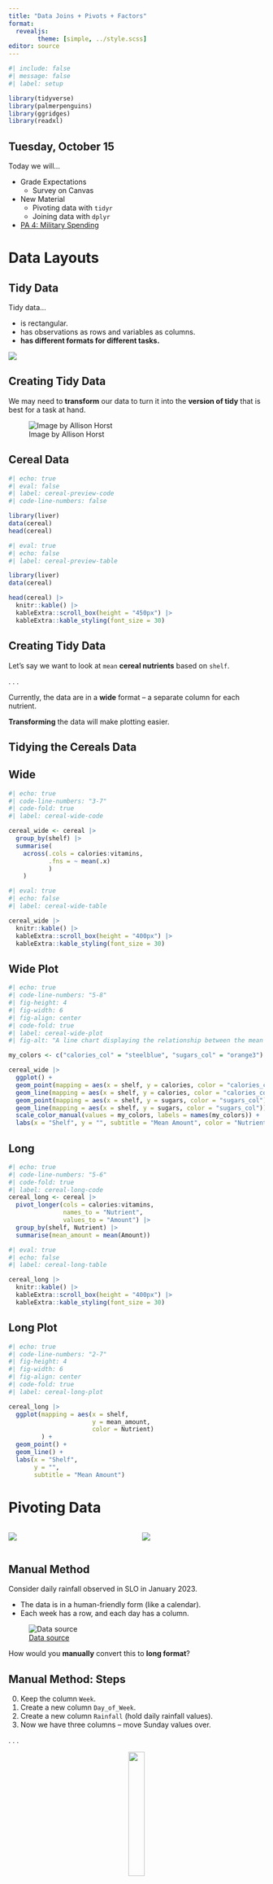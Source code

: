 ```yaml
---
title: "Data Joins + Pivots + Factors"
format: 
  revealjs:
        theme: [simple, ../style.scss]
editor: source
---
```


```r
#| include: false
#| message: false
#| label: setup

library(tidyverse)
library(palmerpenguins)
library(ggridges)
library(readxl)
```

## Tuesday, October 15

Today we will...

-   Grade Expectations 
    + Survey on Canvas
-   New Material
    -   Pivoting data with `tidyr`
    -   Joining data with `dplyr`
-   [PA 4: Military Spending](../../group-activities/week-4/PA4-tidyr.qmd)

# Data Layouts

## Tidy Data

Tidy data...

-   is rectangular.
-   has observations as rows and variables as columns.
-   **has different formats for different tasks.**

![](https://r4ds.hadley.nz/images/tidy-1.png){fig-alt="This image shows a visual representation of the three key concepts in tidy data: variables, observations, and values. It is divided into three sections. The first section on the left highlights vertical arrows pointing down each column of a table, labeled 'variables,' showing that each column represents a different variable (country, year, cases, population). The middle section has horizontal arrows pointing across rows of the same table, labeled 'observations,' indicating that each row is an observation or data point. The third section on the right has circles around individual data points within the table, labeled 'values,' indicating the actual values for each variable in the dataset."}

## Creating Tidy Data

We may need to **transform** our data to turn it into the **version of tidy** that is best for a task at hand.

![Image by Allison Horst](https://www.openscapes.org/img/blog/tidydata/tidydata_4.jpg){fig-alt="An illustration of two round, fluffy characters, one green and one purple, holding a large table between them labeled 'TIDY.' The table is held by clamps on either side labeled 'WRANGLE' in orange and pink. The green character on the left is smiling with one arm raised, while the purple character on the right is cheering with both arms up. The table represents tidy data, and the clamps labeled 'WRANGLE' suggest data manipulation or preparation."}

## Cereal Data 

```r
#| echo: true
#| eval: false
#| label: cereal-preview-code
#| code-line-numbers: false

library(liver)
data(cereal)
head(cereal)
```

```r
#| eval: true
#| echo: false
#| label: cereal-preview-table

library(liver)
data(cereal)

head(cereal) |> 
  knitr::kable() |> 
  kableExtra::scroll_box(height = "450px") |> 
  kableExtra::kable_styling(font_size = 30)
```

## Creating Tidy Data

Let's say we want to look at `mean` **cereal nutrients** based on `shelf`.

. . .

Currently, the data are in a **wide** format -- a separate column for each
nutrient. 

**Transforming** the data will make plotting easier.

## Tidying the Cereals Data

::: panel-tabset

## Wide

::: {.small}
```r
#| echo: true
#| code-line-numbers: "3-7"
#| code-fold: true
#| label: cereal-wide-code

cereal_wide <- cereal |> 
  group_by(shelf) |> 
  summarise(
    across(.cols = calories:vitamins, 
           .fns = ~ mean(.x)
           )
    )
```
:::

```r
#| eval: true
#| echo: false
#| label: cereal-wide-table

cereal_wide |> 
  knitr::kable() |> 
  kableExtra::scroll_box(height = "400px") |> 
  kableExtra::kable_styling(font_size = 30)
```

## Wide Plot

::: {.small}
```r
#| echo: true
#| code-line-numbers: "5-8"
#| fig-height: 4
#| fig-width: 6
#| fig-align: center
#| code-fold: true
#| label: cereal-wide-plot
#| fig-alt: "A line chart displaying the relationship between the mean amount of two nutrients ('calories_col' and 'sugars_col') and their corresponding shelf number (1, 2, 3). The y-axis represents the mean amount, ranging from 0 to 100, and the x-axis represents the shelf numbers (1, 2, 3). The blue line represents 'calories_col,' with a relatively flat trend around 90 across the shelves. The orange line represents 'sugars_col,' which remains close to zero across the same shelves. The legend on the right identifies the nutrient lines."

my_colors <- c("calories_col" = "steelblue", "sugars_col" = "orange3")

cereal_wide |> 
  ggplot() +
  geom_point(mapping = aes(x = shelf, y = calories, color = "calories_col")) +
  geom_line(mapping = aes(x = shelf, y = calories, color = "calories_col")) + 
  geom_point(mapping = aes(x = shelf, y = sugars, color = "sugars_col")) +
  geom_line(mapping = aes(x = shelf, y = sugars, color = "sugars_col")) +
  scale_color_manual(values = my_colors, labels = names(my_colors)) +
  labs(x = "Shelf", y = "", subtitle = "Mean Amount", color = "Nutrient")
```
:::

## Long

::: {.small}
```r
#| echo: true
#| code-line-numbers: "5-6"
#| code-fold: true
#| label: cereal-long-code
cereal_long <- cereal |> 
  pivot_longer(cols = calories:vitamins,
               names_to = "Nutrient",
               values_to = "Amount") |> 
  group_by(shelf, Nutrient) |> 
  summarise(mean_amount = mean(Amount))
```
:::

```r
#| eval: true
#| echo: false
#| label: cereal-long-table

cereal_long |> 
  knitr::kable() |> 
  kableExtra::scroll_box(height = "400px") |> 
  kableExtra::kable_styling(font_size = 30)
```

## Long Plot

::: {.small}
```r
#| echo: true
#| code-line-numbers: "2-7"
#| fig-height: 4
#| fig-width: 6
#| fig-align: center
#| code-fold: true
#| label: cereal-long-plot

cereal_long |> 
  ggplot(mapping = aes(x = shelf, 
                       y = mean_amount, 
                       color = Nutrient)
         ) +
  geom_point() +
  geom_line() +
  labs(x = "Shelf", 
       y = "", 
       subtitle = "Mean Amount")
```
:::
:::


# Pivoting Data

::: columns
::: column
![](https://github.com/gadenbuie/tidyexplain/raw/main/images/static/png/original-dfs-tidy.png){fig-alt="Two tables side by side, illustrating the difference between 'wide' and 'long' data formats. The left table labeled 'wide' has columns: 'id,' 'x,' 'y,' and 'z.' The 'id' column contains the values 1 and 2, and the 'x,' 'y,' and 'z' columns contain the values a, b, c, d, e, and f spread across the rows. The right table labeled 'long' has columns: 'id,' 'key,' and 'val.' The 'id' column has repeated values (1 and 2), the 'key' column contains 'x,' 'y,' and 'z,' and the 'val' column contains 'a' through 'f,' corresponding to the wide table but reorganized in a 'long' format."}
:::

::: column
![](https://github.com/gadenbuie/tidyexplain/raw/main/images/tidyr-pivoting.gif){fig-alt="A gif showing the visual transformation of the data pictured, going from the wide format to the long format. Above the image is the R code that would produce each data layout."}
:::
:::


## Manual Method

Consider daily rainfall observed in SLO in January 2023.

+ The data is in a human-friendly form (like a calendar).
+ Each week has a row, and each day has a column.

![[Data source](cesanluisobispo.ucanr.edu)](images/slo-rainfall.jpg){fig-alt="A spreadsheet displaying a table with days of the week as column headers (Sunday to Saturday) and weeks numbered 1 to 5 in the first column. The table contains numerical values corresponding to each day of the week for each week. Some cells contain 'NA,' indicating missing values, while other cells contain numerical values like 0.12, 0.27, 4.26, and so on. Several cells contain zeros, and a few cells are left empty."}

How would you **manually** convert this to **long format**?


## Manual Method: Steps

::: incremental
::: {.small}
0.  Keep the column `Week`.
1.  Create a new column `Day_of_Week`.
2.  Create a new column `Rainfall` (hold daily rainfall values).
3.  Now we have three columns -- move Sunday values over.
:::
:::
. . .

<center> 

![](images/pivot_rain1.png){width=25% fig-alt="A spreadsheet displaying a table with days of the week as column headers (Sunday to Saturday) and weeks numbered 1 to 5 in the first column. The table contains numerical values corresponding to each day of the week for each week. Some cells contain 'NA,' indicating missing values, while other cells contain numerical values like 0.12, 0.27, 4.26, and so on. Several cells contain zeros, and a few cells are left empty."}

</center> 


## Manual Method: Steps

::: {.small}
0.  Keep the column `Week`.
1.  Create a new column `Day_of_Week`.
2.  Create a new column `Rainfall` (hold daily rainfall values).
3.  Now we have three columns -- move Sunday values over.
4.  Duplicate `Week` 1-5 and copy Monday values over.
:::

<center> 

![](images/pivot_rain2.png){width=25% fig-alt="A table with three columns: 'Week,' 'Day_of_Week,' and 'Rainfall.' The 'Week' column contains numbers 1 to 5, while the 'Day_of_Week' column alternates between 'Sunday' and 'Monday.' The 'Rainfall' column lists numerical values for each week and day. For Sunday, the rainfall values are 0, 0.27, 0.34, 0, and 'NA' for weeks 1 through 5, respectively. For Monday, the rainfall values are 0.12, 4.26, 0.33, 0, and 'NA' for weeks 1 through 5, respectively."}
</center> 


## Manual Method: Steps

::: {.small}
0.  Keep the column `Week`.
1.  Create a new column `Day_of_Week`.
2.  Create a new column `Rainfall` (hold daily rainfall values).
3.  Now we have three columns -- move Sunday values over.
4.  Duplicate `Week` 1-5 and copy Monday values over.
5.  Duplicate `Week` 1-5 and copy Tuesday values over.
:::

## Manual Method: Steps

::: {.small}
0.  Keep the column `Week`.
1.  Create a new column `Day_of_Week`.
2.  Create a new column `Rainfall` (hold daily rainfall values).
3.  Now we have three columns -- move Sunday values over.
4.  Duplicate `Week` 1-5 and copy Monday values over.
5.  Duplicate `Week` 1-5 and copy Tuesday values over.
6.  Continue for the rest of the days of the week.
:::

## Computational Approach

![](images/slo-rainfall-sketch.png){fig-alt="A table showing rainfall data for each day of the week across five weeks, with annotations explaining how to reshape the data from wide to long format. The table has columns for 'Week,' followed by the days of the week (Sunday to Saturday), and contains numerical values representing rainfall. There are three color-coded annotations: the 'Week' column is highlighted in green, labeled 'key' with the note 'keep this column, but repeat it many times.' The day names (Sunday through Saturday) are highlighted in red with the note 'turn into new column: Day_of_Week (repeat day of week many times).' The data cells are highlighted in blue with the note 'turn into new column: Rainfall (values for each week # and day of week).'"}

We can use `pivot_longer()` to turn a **wide** dataset into a **long(er)** dataset.


## `pivot_longer()`

Take a **wide** dataset and turn it into a **long** dataset.

+ `cols` -- specify the columns that should be pivoted.
  + Do **not** include the names of ID columns (columns to not be pivoted).
+ `names_to` -- the name of the new column containing the old column names.
+ `values_to` -- the name of the new column containing the old  column values.


## `pivot_longer()`

```r
#| echo: true
#| eval: false
#| code-line-numbers: false
#| label: slo-rain-pivot-longer-code

slo_rainfall |> 
  pivot_longer(cols = Sunday:Saturday,
               names_to  = "Day_of_Week",
               values_to = "Daily_Rainfall")
```

```r
#| eval: true
#| echo: false
#| code-line-numbers: false
#| label: slo-rain-pivot-longer-table


slo_rainfall <- read_xlsx("data/2023-rainfall-slo.xlsx")

slo_rainfall |> 
  mutate(across(Sunday:Saturday, as.numeric)) |> 
  pivot_longer(cols      = Sunday:Saturday,
               names_to  = "Day_of_Week",
               values_to = "Daily_Rainfall")|> 
  knitr::kable() |> 
  kableExtra::scroll_box(height = "500px") |> 
  kableExtra::kable_styling(font_size = 30)
```


## `pivot_wider()`

Take a **long** dataset and turn it into a **wide** dataset.

+ `id_cols` -- specify the column(s) that contain the ID for unique rows in the wide dataset.
+ `names_from` -- the name of the column containing the new column names.
+ `values_from` -- the name of the column containing the new  column values.


## `pivot_wider()`

Let's say we calculate the `mean` amount of `protein` for cereals on each `shelf` and for each `manuf`.

```r
#| echo: true
#| eval: false
#| code-line-numbers: false
#| label: long-cereal-summary-code

mean_protein <- cereal |> 
  group_by(manuf, shelf) |> 
  summarize(mean_protein = mean(protein))
```

```r
#| eval: true
#| echo: false
#| label: long-cereal-summary-table

mean_protein <- cereal |> 
  group_by(manuf, shelf) |> 
  summarize(mean_protein = mean(protein))

mean_protein |> 
  knitr::kable() |> 
  kableExtra::scroll_box(height = "400px") |> 
  kableExtra::kable_styling(font_size = 30)
```


## `pivot_wider()`

We can make this dataset more easily readable...

. . .

```r
#| eval: false
#| echo: true
#| label: pivot-summary-wider-code
#| code-line-numbers: false

mean_protein |> 
  arrange(shelf) |> 
  pivot_wider(id_cols = manuf,
              names_from = shelf,
              values_from = mean_protein)
```

```r
#| eval: true
#| echo: false
#| label: pivot-summary-wider-table
#| code-line-numbers: false

mean_protein |> 
  arrange(shelf) |> 
  pivot_wider(id_cols = manuf,
              names_from = shelf,
              values_from = mean_protein) |> 
  knitr::kable() |> 
  kableExtra::scroll_box(height = "420px") |> 
  kableExtra::kable_styling(font_size = 30)
```


## Better names in `pivot_wider()`

```r
#| eval: false
#| echo: true
#| code-line-numbers: "6"
#| label: add-fancy-name-code

mean_protein |> 
  arrange(shelf) |> 
  pivot_wider(id_cols = manuf,
              names_from = shelf,
              values_from = mean_protein,
              names_prefix = "Shelf_")
```

```r
#| eval: true
#| echo: false
#| label: add-fancy-name-table

mean_protein |> 
  arrange(shelf) |> 
  pivot_wider(id_cols = manuf,
              names_from = shelf,
              values_from = mean_protein,
              names_prefix = "Shelf_") |> 
  knitr::kable() |> 
  kableExtra::scroll_box(height = "420px") |> 
  kableExtra::kable_styling(font_size = 30)
```


# Data Joins

## Relational Data

Multiple, interconnected tables of data are called **relational**.

+ It is the *relation* between datasets, not just the individual datasets themselves, that are important.

![IMDb movie relational data](images/imdb_relational.png){fig-alt="A diagram depicting the relationships between various tables in a movie database. The tables and their columns are as follows. directors_genres: Contains 'director_id' (int), 'genre' (varchar), and 'prob' (float). Linked to the 'directors' table by 'director_id.' movies_directors: Contains 'director_id' (int) and 'movie_id' (int). Linked to both the 'directors' and 'movies' tables by 'director_id' and 'movie_id.' movies_genres: Contains 'movie_id' (int) and 'genre' (varchar). Linked to the 'movies' table by 'movie_id.' roles: Contains 'actor_id' (int), 'movie_id' (int), and 'role' (varchar). Linked to both the 'actors' and 'movies' tables by 'actor_id' and 'movie_id.' The following entity tables are represented at the bottom: directors: Contains 'id' (int), 'first_name' (varchar), and 'last_name' (varchar). movies: Contains 'id' (int), 'name' (varchar), 'year' (int), and 'rank' (float). actors: Contains 'id' (int), 'first_name' (varchar), 'last_name' (varchar), and 'gender' (char). Arrows represent relationships between the various tables, with foreign keys connecting them."}

```r
#| eval: false
#| include: false
#| message: false
#| warning: false
#| label: imdb-data-import

library(RMariaDB)
library(dm)

# IMDb
con <- dbConnect(
  drv = RMariaDB::MariaDB(), 
  username = "guest",
  password = "relational", 
  host = "relational.fit.cvut.cz", 
  port = 3306,
  dbname = "imdb_small")
dbListTables(con)

my_dm <- dm_from_src(con)

actors <- my_dm$actors |> 
  as.data.frame()
write_csv(actors, "data/actors.csv", na = "")

directors <- my_dm$directors |> 
  as.data.frame()
write_csv(directors, "data/directors.csv", na = "")

directors_genres <- my_dm$directors_genres |> 
  as.data.frame()
write_csv(directors_genres, "data/directors_genres.csv", na = "")

movies <- my_dm$movies |> 
  as.data.frame()
write_csv(movies, "data/movies.csv", na = "")

movies_directors <- my_dm$movies_directors |> 
  as.data.frame()
write_csv(movies_directors, "data/movies_directors.csv", na = "")

movies_genres <- my_dm$movies_genres |> 
  as.data.frame()
write_csv(movies_genres, "data/movies_genres.csv", na = "")

roles <- my_dm$roles |> 
  as.data.frame()
write_csv(roles, "data/roles.csv", na = "")

dbDisconnect(con)
rm(con, my_dm)
```

```r
#| eval: true
#| include: false
#| message: false
#| warning: false
#| label: import-data-retreived-from-imdb

actors <- read_csv("data/actors.csv")
directors <- read_csv("data/directors.csv")
directors_genres <- read_csv("data/directors_genres.csv")
movies <- read_csv("data/movies.csv")
movies_directors <- read_csv("data/movies_directors.csv")
movies_genres <- read_csv("data/movies_genres.csv")
roles <- read_csv("data/roles.csv")
```


## Data Joins

We can **combine** (join) data tables based on their relations.

::: columns
::: {.column width="50%"}
**Mutating joins**

Add *variables* from a new dataframe to observations in an existing dataframe.

`full_join()`, `left_join()`, `right_join()`, `inner_join()`, `outer_join()`
:::

::: {.column width="5%"}
:::

::: {.column width="45%"}
**Filtering Joins**

Filter *observations* based on values in new dataframe.

`semi_join()`, `anti_join()`
:::
:::

## Keys

A key uniquely identifies an observation in a data set.

+ To combine (join) two datasets, the **key** needs to be present in both.

. . .

![](images/imdb-keys.png){fig-alt="A similar entity-relationship diagram (ERD) to the previous one, with the same tables and relationships between movie-related data. However, in this version, key columns in the tables are color-coded to highlight relationships. Orange highlights the 'director_id' in the 'directors_genres,' 'movies_directors,' and 'directors' tables, showing the connection between directors and their genres and movies. Blue highlights the 'movie_id' in the 'movies_directors,' 'movies_genres,' 'roles,' and 'movies' tables, showing the relationship between movies, genres, and roles. Green highlights the 'actor_id' in the 'roles' and 'actors' tables, showing the connection between actors and their roles in movies. Arrows continue to represent relationships between tables, following foreign key connections, now emphasized with the color coding."}


## `inner_join()`

Keeps observations when their keys are present in **both** datasets.

:::: {.columns}
::: {.column width="50%"}
![](images/join_xy.png){fig-alt="This image shows two tables on the left, labeled 'x' and 'y.' The 'x' table contains two columns: a key column with values 1, 2, and 3, and a value column with 'x1,' 'x2,' and 'x3.' The 'y' table also has two columns: a key column with values 1, 2, and 4, and a value column with 'y1,' 'y2,' and 'y3.'"}
:::
::: {.column width="50%"}
![](images/inner_join.png){fig-alt="This table combines data from both 'x' and 'y.' based on the 'key' column. It contains three columns: 'key,' 'val_x,' and 'val_y.' For key values 1 and 2, the corresponding values from both 'x' and 'y' are shown ('x1' with 'y1' and 'x2' with 'y2'), while the third rows from both original tables are excluded due to the mismatch in key values."}

:::
::::


## `inner_join()`: IMDb Example

```r
directors_genres_subset <- directors_genres |>
  filter(director_id %in% c(429, 2931, 11652, 14927, 15092)) |> 
  group_by(director_id) |> 
  slice_max(order_by = prob, n = 2, with_ties = F)

movies_directors_subset <- movies_directors |> 
  filter(director_id %in% c(429, 9247, 11652, 14927, 15092))

directors_subset <- directors |> 
  filter(id %in% c(429, 9247, 11652, 14927, 15092))
```

:::: {.columns}
::: {.column width="50%"}

```r
#| eval: false
#| echo: true
#| code-line-numbers: false
directors_genres
```

```r
#| eval: true
#| echo: false
directors_genres_subset |> 
  knitr::kable() |> 
  kableExtra::scroll_box(height = "160px") |> 
  kableExtra::kable_styling(font_size = 30)
```

:::
::: {.column width="50%"}

```r
#| eval: false
#| echo: true
#| code-line-numbers: false
movies_directors
```

```r
#| eval: true
#| echo: false
movies_directors_subset |> 
  knitr::kable() |> 
  kableExtra::scroll_box(height = "160px") |> 
  kableExtra::kable_styling(font_size = 30)
```

:::
::::

<font size = 6>

ID: 429, **2931**, 11652, 14927, 15092  &emsp; &emsp; &ensp;  ID: 429, **9247**, 11652, 14927, 15092

</font>

. . .

```r
#| eval: false
#| echo: true
#| code-line-numbers: false
inner_join(directors_genres, movies_directors)
```

```r
#| eval: true
#| echo: false
inner_join(directors_genres_subset, movies_directors_subset) |> 
  knitr::kable() |> 
  kableExtra::scroll_box(height = "160px") |> 
  kableExtra::kable_styling(font_size = 30)
```

<font size = 6>

ID: 429, ~~**2931**~~, ~~**9247**~~, 11652, 14927, 15092

</font>


## `inner_join()`: IMDb Example

What if our **key** does not have the same name?

:::: {.columns}
::: {.column width="50%"}

```r
#| eval: false
#| echo: true
#| code-line-numbers: false
directors_genres
```

```r
#| eval: true
#| echo: false
directors_genres_subset |> 
  knitr::kable() |> 
  kableExtra::scroll_box(height = "170px") |> 
  kableExtra::kable_styling(font_size = 30)
```

:::
::: {.column width="50%"}

```r
#| eval: false
#| echo: true
#| code-line-numbers: false
directors
```

```r
#| eval: true
#| echo: false
directors_subset |> 
  knitr::kable() |> 
  kableExtra::scroll_box(height = "170px") |> 
  kableExtra::kable_styling(font_size = 30)
```

:::
::::

. . .

```r
#| eval: false
#| echo: true
#| code-line-numbers: "3"
inner_join(directors_genres, 
           directors, 
           join_by(director_id == id))
```

```r
#| eval: true
#| echo: false
inner_join(directors_subset,
           directors_genres_subset,
           join_by(id == director_id)) |> 
  knitr::kable() |> 
  kableExtra::scroll_box(height = "170px") |> 
  kableExtra::kable_styling(font_size = 30)
```

## Piping Joins

Remember: the dataset you pipe in becomes the **first argument** of the function you are piping into!

+ So if you are using a pipe, you will only be specifying the **right** dataset inside the `join` function.

. . .

```r
#| eval: false
#| echo: true
#| code-line-numbers: false
inner_join(directors_genres, movies_directors)
```

...is equivalent to...

```r
#| eval: false
#| echo: true
#| code-line-numbers: false
directors_genres |> 
  inner_join(movies_directors)
```



## More Mutating Joins

::: {.small}
-   `left_join()` -- keep only (and all) observations present in the left data set

-   `right_join()` -- keep only (and all) observations present in the right data set 

-   `full_join()` -- keep only (and all) observations present in **both** data sets
:::

![](images/joins.png){width=50% fig-alt="Four Venn diagrams illustrating different types of joins between two datasets, labeled 'x' and 'y.' inner_join(x, y): Shows two overlapping circles with only the intersection shaded, representing records that are common to both 'x' and 'y.' left_join(x, y): Shows two overlapping circles with the left circle ('x') fully shaded and the intersection shaded, representing all records from 'x' and the matching records from 'y.' right_join(x, y): Shows two overlapping circles with the right circle ('y') fully shaded and the intersection shaded, representing all records from 'y' and the matching records from 'x.' full_join(x, y): Shows two overlapping circles with both circles fully shaded, representing all records from both 'x' and 'y,' including those without matches."}

</center>


## More Mutating Joins

Which directors would **remain** for each of the following?

::: {.small}
-   `left_join(directors_genres, movies_directors)`
-   `right_join(directors_genres, movies_directors)`
-   `full_join(directors_genres, movies_directors)`
:::

::: columns
::: column
```r
#| eval: false
#| echo: true
#| code-line-numbers: false

directors_genres |> 
  distinct(director_id)
```

```r
#| eval: true
#| echo: false

directors_genres_subset |> 
  distinct(director_id) |> 
  knitr::kable() |> 
  kableExtra::scroll_box(height = "320px") |> 
  kableExtra::kable_styling(font_size = 30)
```

:::

::: column
```r
#| eval: false
#| echo: true
#| code-line-numbers: false

movies_directors |> 
  distinct(director_id)
```

```r
#| eval: true
#| echo: false
movies_directors_subset |> 
  distinct(director_id) |> 
  knitr::kable() |> 
  kableExtra::scroll_box(height = "320px") |> 
  kableExtra::kable_styling(font_size = 30)
```
:::
:::


## Filtering Joins: `semi_join()`

Keeps observations when their keys are present in **both** datasets, **but only keeps variables from the first dataset**.

:::: {.columns}
::: {.column width="60%"}

![](images/semi1.png){fig-alt="An illustration of a semi join between two tables, each with two columns. The table labeled 'x,' has a key column with values 1, 2, and 3 and a value column with 'x1,' 'x2,' and 'x3.' The table labeled 'y,' has a key column with values 1, 2, and 4 and a value column with 'y1,' 'y2,' and 'y4.'"}
:::
::: {.column width="15%"}

<br>

::: {.r-fit-text}
&rarr; &emsp;
:::

:::
::: {.column width="25%"}

![](images/semi2.png){fig-alt="An arrow points from the first two tables (x and y) toward the right where a single table is displayed. This table is the result of a semi join, where only the values of x that had a match in y are kept. The resulting table includes rows with matching key values from both 'x' and 'y' (keys 1 and 2), displaying only the 'x' values ('x1' and 'x2'). Rows with non-matching keys (3 and 4) are excluded."}

:::
::::


## Filtering Joins: `semi_join()`

::: panel-tabset

### `semi_join()`

```r
#| echo: true
#| eval: false
#| code-line-numbers: false

directors_genres |> 
  semi_join(movies_directors)
```

```r
#| eval: true
#| echo: false
semi_join(directors_genres_subset, movies_directors_subset) |> 
  knitr::kable() |> 
  kableExtra::scroll_box(height = "320px") |> 
  kableExtra::kable_styling(font_size = 30)
```

Movie Directors: 429, ~~**2931**~~, 11652, 14927, 15092

### Connection to `filter()`

```r
#| echo: true
#| eval: false
#| code-line-numbers: false
directors_genres |>
  filter(director_id %in% movies_directors$director_id)
```

```r
#| eval: true
#| echo: false
directors_genres_subset |>
  filter(director_id %in% movies_directors_subset$director_id) |> 
  knitr::kable() |> 
  kableExtra::scroll_box(height = "320px") |> 
  kableExtra::kable_styling(font_size = 30)
```

:::


## Filtering Joins: `anti_join()`

**Removes** observations when their keys are present in **both** datasets, and **only keeps variables from the first dataset**.

:::: {.columns}
::: {.column width="60%"}

![](images/semi1.png){fig-alt="Two tables on the left labeled 'x' and 'y,' each with two columns, show key-value pairs. The 'x' table contains a key column with values 1, 2, and 3 and a value column with 'x1,' 'x2,' and 'x3.' The 'y' table contains a key column with values 1, 2, and 4 and a value column with 'y1,' 'y2,' and 'y4.'"}
:::
::: {.column width="15%"}

<br>

::: {.r-fit-text}
&rarr; &emsp;
:::

:::
::: {.column width="25%"}

<br>

![](images/anti2.png){fi-alt="An arrow points to the right, showing the result of an anti join. The resulting table includes the row from 'x' where the key (3) does not have a corresponding match in 'y.' It contains only the key-value pair (3, x3), demonstrating that the anti join keeps only the unmatched rows from the left table ('x')."}

:::
::::


## Filtering Joins: `anti_join()`

::: panel-tabset

### `anti_join()`

```r
#| echo: true
#| eval: false
#| code-line-numbers: false

directors_genres |> 
  anti_join(movies_directors)
```

```r
#| eval: true
#| echo: false
anti_join(directors_genres_subset, movies_directors_subset) |> 
  knitr::kable() |> 
  kableExtra::scroll_box(height = "200px") |> 
  kableExtra::kable_styling(font_size = 30)
```

Movie Directors: ~~429~~, **2931**, ~~11652~~, ~~14927~~, ~~15092~~

### Connection to `filter()`

```r
#| echo: true
#| eval: false
#| code-line-numbers: false

directors_genres |>
  filter(!director_id %in% movies_directors$director_id)
```

```r
#| eval: true
#| echo: false
directors_genres_subset |>
  filter(!director_id %in% movies_directors_subset$director_id) |> 
  knitr::kable() |> 
  kableExtra::scroll_box(height = "200px") |> 
  kableExtra::kable_styling(font_size = 30)
```

:::


## [PA 4: Military Spending](../../group-activities/week-4/PA-4-tidyr.qmd)

Today you will be tidying messy data to explore the relationship between countries of the world and military spending.

## Finding Ephelia's College

This activity will require knowledge of:

<!-- - debugging code errors -->
<!-- - function syntax -->
<!-- - logical comparisons -->
<!-- - dplyr verbs and when to use them -->
<!-- - chaining steps together with the pipe operator -->

[**None of us have all these abilities. Each of us has some of these abilities.**]{.midi}

## dplyr Resources

Every group should have **tidyr** and **dplyr** cheatsheets! 

::: columns
::: {.column width="37%"}
::: {.fragment}
**On the Front**

::: {.incremental}
::: {.small}
- Column 1: grouped summaries (`group_by()` + `summarize()`)
- Column 2: `filter()`ing values with logical comparisons
- Column 3: `select()`ing and `mutate()`ing variables
:::
:::
:::
:::

::: {.column width="3%"}
:::

::: {.column width="37%"}
::: {.fragment}
**On the Back**

::: {.incremental}
::: {.small}
- Column 2: summary functions you might like to use with `summarize()`
:::
:::
:::
:::

::: {.column width="3%"}
:::

::: {.column width="15%"}
![](images/dplyr-cheatsheet.png){fig-alt="A picture of the dplyr cheatsheet, which contains helpful information on working with data in a variety of ways."}

:::
:::

## Task Card

Every group should have a **task card**! 

. . .

::: columns
::: {.column width="45%"}
**On the Front**

- the expectations of each role
- the norms of collaborating
:::

::: {.column width="5%"}
:::

::: {.column width="45%"}
::: {.fragment}
**On the Back**

- advice for dealing with code errors 
- guidelines for formatting `dplyr` code
:::
:::
:::

## Pair Programming Expectations

::: {.small}
During your collaboration, you and your partner will alternate between two roles: 
:::

. . .

::: columns
::: {.column width="49%"}
**Developer**

::: {.small}
-   Reads prompt and ensures Coder understands what is being asked. 
-   Types the code specified by the Coder into the Quarto document.
-   Runs the code provided by the Coder. 
-   Works with Coder to debug the code. 
-   Evaluates the output.  
-   Works with Coder to write code comments. 
:::
:::

::: {.column width="2%"}
:::

::: {.column width="49%"}
::: {.fragment}
**Coder**

::: {.small}
-   Reads out instructions or prompts
-   Directs the Developer what to type. 
-   Talks with Developer about their ideas. 
-   Manages resources (e.g., cheatsheets, textbook, slides). 
-   Works with Developer to debug the code. 
-   Works with Developer to write code comments. 
:::
:::
:::
:::

## Getting Started

::: {.small}
First, both of you will do the following:

- Join your Practice Activity workspace in Posit Cloud
  * You are in a new group, so you should have a new workspace!
- Log-in to Posit Cloud
- Open the PA 4: Military Spending project
- Open the `PA4-dplyr.qmd` file
:::

. . .

::: {.small}
Then, the partner who woke up the earliest starts as the Developer (typing and
listening to instructions from the Coder)!

- The Coder **does not type**. 
  * The collaborative editing feature should allow you to track what is being 
  typed. 
- The Developer **only types what they are told to type**. 
:::

## External Resources

During the Practice Activity, you **are not** permitted to use Google or ChatGPT
for help. 

. . .

</br> 

You **are** permitted to use:

- the `dplyr` cheatsheet,
- the `tidyr` cheatsheet, 
- the course textbook, and
- the course slides. 

## Submission

<!-- Insructions on what questions they are going to answer -->

- Each person will input your responses to the PA4 Canvas quiz.
- The person who last occupied the role of Developer will download and submit
the `PA-4.html` file for the group.
  + Only one submission per group!

# Exit Ticket
